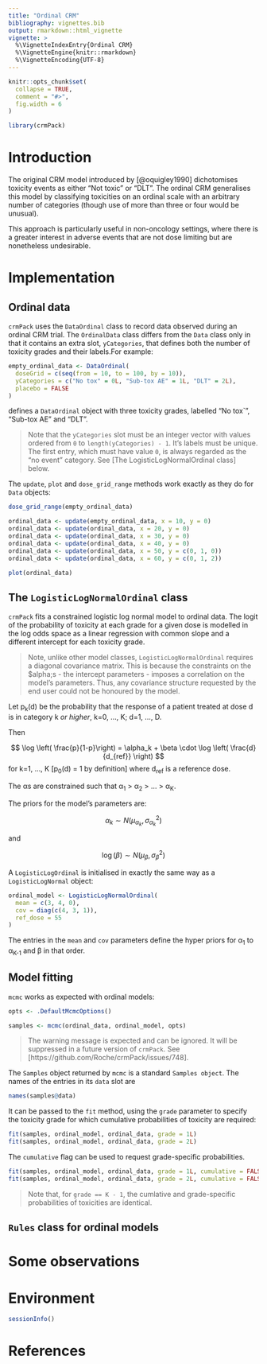 ```yaml
---
title: "Ordinal CRM"
bibliography: vignettes.bib
output: rmarkdown::html_vignette
vignette: >
  %\VignetteIndexEntry{Ordinal CRM}
  %\VignetteEngine{knitr::rmarkdown}
  %\VignetteEncoding{UTF-8}
---
```


```r
knitr::opts_chunk$set(
  collapse = TRUE,
  comment = "#>",
  fig.width = 6
)
```

```r
library(crmPack)
```

# Introduction
The original CRM model introduced by [@oquigley1990] dichotomises toxicity events as either "Not toxic" or "DLT".  The ordinal CRM generalises this model by classifying toxicities on an ordinal scale with an arbitrary number of categories (though use of more than three or four would be unusual).

This approach is particularly useful in non-oncology settings, where there is a greater interest in adverse events that are not dose limiting but are nonetheless undesirable.

# Implementation

## Ordinal data
`crmPack` uses the `DataOrdinal` class to record data observed during an ordinal CRM trial.  The `OrdinalData` class differs from the `Data` class only in that it contains an extra slot, `yCategories`, that defines both the number of toxicity grades and their labels.For example:

```r
empty_ordinal_data <- DataOrdinal(
  doseGrid = c(seq(from = 10, to = 100, by = 10)),
  yCategories = c("No tox" = 0L, "Sub-tox AE" = 1L, "DLT" = 2L),
  placebo = FALSE
)
```

defines a `DataOrdinal` object with three toxicity grades, labelled "No tox`", "Sub-tox AE" and "DLT".

> Note that the `yCategories` slot must be an integer vector with values ordered from `0` to `length(yCategories) - 1`.  It's labels must be unique.  The first entry, which must have value `0`, is always regarded as the "no event" category.  See [The LogisticLogNormalOrdinal class] below.

The `update`, `plot` and `dose_grid_range` methods work exactly as they do for `Data` objects:

```r
dose_grid_range(empty_ordinal_data)

ordinal_data <- update(empty_ordinal_data, x = 10, y = 0)
ordinal_data <- update(ordinal_data, x = 20, y = 0)
ordinal_data <- update(ordinal_data, x = 30, y = 0)
ordinal_data <- update(ordinal_data, x = 40, y = 0)
ordinal_data <- update(ordinal_data, x = 50, y = c(0, 1, 0))
ordinal_data <- update(ordinal_data, x = 60, y = c(0, 1, 2))

plot(ordinal_data)
```

## The `LogisticLogNormalOrdinal` class
`crmPack` fits a constrained logistic log normal model to ordinal data.  The logit of the probability of toxicity at each grade for a given dose is modelled in the log odds space as a linear regression with common slope and a different intercept for each toxicity grade. 

> Note, unlike other model classes, `LogisticLogNormalOrdinal` requires a diagonal covariance matrix.  This is because the constraints on the $alpha;s - the intercept parameters - imposes a correlation on the model's parameters.  Thus, any covariance structure requested by the end user could not be honoured by the model.

Let p~k~(d) be the probability that the response of a patient treated at dose d is in category k *_or higher_*, k=0, ..., K; d=1, ..., D.

Then

$$ \log \left( \frac{p}{1-p}\right) = \alpha_k + \beta \cdot \log \left( \frac{d}{d_{ref}} \right)  $$
for k=1, ..., K [p~0~(d) = 1 by definition] where d~ref~ is a reference dose.  

The &alpha;s are constrained such that &alpha;~1~ > &alpha;~2~ > ... > &alpha;~K~.

The priors for the model's parameters are:

$$ \alpha_k \sim N(\mu_{\alpha_k}, \sigma_{\alpha_k}^2) $$

and

$$ \log(\beta) \sim N(\mu_\beta, \sigma_\beta^2) $$

A `LogisticLogOrdinal` is initialised in exactly the same way as a `LogisticLogNormal` object:

```r
ordinal_model <- LogisticLogNormalOrdinal(
  mean = c(3, 4, 0),
  cov = diag(c(4, 3, 1)),
  ref_dose = 55
)
```

The entries in the `mean` and `cov` parameters define the hyper priors for &alpha;~1~ to &alpha;~K-1~ and &beta; in that order. 

## Model fitting

`mcmc` works as expected with ordinal models:

```r
opts <- .DefaultMcmcOptions()

samples <- mcmc(ordinal_data, ordinal_model, opts)
```

> The warning message is expected and can be ignored.  It will be suppressed in a future version of `crmPack`.  See [https://github.com/Roche/crmPack/issues/748].

The `Samples` object returned by `mcmc` is a standard `Samples object`.  The names of the entries in its `data` slot are

```r
names(samples@data)
```

It can be passed to the `fit` method, using the `grade` parameter to specify the toxicity grade for which cumulative probabilities of toxicity are required:

```r
fit(samples, ordinal_model, ordinal_data, grade = 1L)
fit(samples, ordinal_model, ordinal_data, grade = 2L)
```

The `cumulative` flag can be used to request grade-specific probabilities.

```r
fit(samples, ordinal_model, ordinal_data, grade = 1L, cumulative = FALSE)
fit(samples, ordinal_model, ordinal_data, grade = 2L, cumulative = FALSE)
```

> Note that, for `grade == K - 1`, the cumlative and grade-specific probabilities of toxicities are identical.



## `Rules` class for ordinal models

# Some observations

# Environment

```r
sessionInfo()
```
# References
